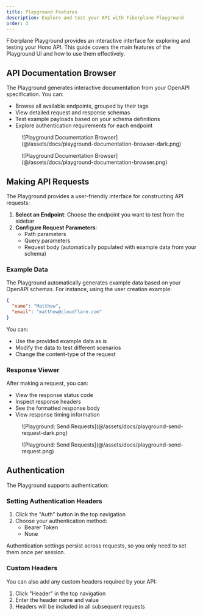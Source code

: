 ```yaml
---
title: Playground Features
description: Explore and test your API with Fiberplane Playground
order: 3
---
```



Fiberplane Playground provides an interactive interface for exploring and testing your Hono API. This guide covers the main features of the Playground UI and how to use them effectively.

## API Documentation Browser

The Playground generates interactive documentation from your OpenAPI specification. You can:

- Browse all available endpoints, grouped by their tags
- View detailed request and response schemas
- Test example payloads based on your schema definitions
- Explore authentication requirements for each endpoint

<figure class="light:sl-hidden">
  ![Playground Documentation
  Browser](@/assets/docs/playground-documentation-browser-dark.png)
</figure>

<figure class="dark:sl-hidden">
  ![Playground Documentation
  Browser](@/assets/docs/playground-documentation-browser.png)
</figure>

## Making API Requests

The Playground provides a user-friendly interface for constructing API requests:

1. **Select an Endpoint**: Choose the endpoint you want to test from the sidebar
2. **Configure Request Parameters**:
   - Path parameters
   - Query parameters
   - Request body (automatically populated with example data from your schema)

### Example Data

The Playground automatically generates example data based on your OpenAPI schemas. For instance, using the user creation example:

```json
{
  "name": "Matthew",
  "email": "matthew@cloudflare.com"
}
```

You can:

- Use the provided example data as is
- Modify the data to test different scenarios
- Change the content-type of the request

### Response Viewer

After making a request, you can:

- View the response status code
- Inspect response headers
- See the formatted response body
- View response timing information

<figure class="light:sl-hidden">
  ![Playground: Send Requests](@/assets/docs/playground-send-request-dark.png)
</figure>

<figure class="dark:sl-hidden">
  ![Playground: Send Requests](@/assets/docs/playground-send-request.png)
</figure>

## Authentication

The Playground supports authentication:

### Setting Authentication Headers

1. Click the "Auth" button in the top navigation
2. Choose your authentication method:
   - Bearer Token
   - None

<Aside type="tip">
  Authentication settings persist across requests, so you only need to set them
  once per session.
</Aside>

### Custom Headers

You can also add any custom headers required by your API:

1. Click "Header" in the top navigation
2. Enter the header name and value
3. Headers will be included in all subsequent requests
